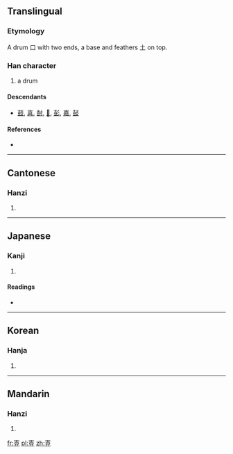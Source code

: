 ==Translingual==

===Etymology===
A drum 口 with two ends, a base and feathers 土 on top.

===Han character===
{{Han char|rn=33|rad=士|as=06|sn=9|four=4010<sub>8</sub>|canj=土口廿 (GRT)|ids=⿱[[十]][[豆]], ⿻[[士]][[豆]]}}

# a drum

====Descendants====
* [[鼓]], [[喜]], [[尌]], [[𧒕]], [[彭]], [[嘉]], [[鼔]]

====References====
* {{Han ref|kx=0243.050|dkj=05649|dj=0483.110|hdz=10439.060|uh=58F4|ud=22772|bh=CE5F|bd=52831}}

----

==Cantonese==

===Hanzi===
{{yue-hanzi|jyut=|y=syu6}}

# {{defn|lang=yue|sort=士06}}

----

==Japanese==

===Kanji===
{{ja-kanji|grade=|rs=士06}}

# {{defn|lang=ja|sort=士06}}

====Readings====
* {{ja-readings|on=[[ちゅう]] (chū), [[しゅ]] (shu)|kun=[[たてる]] (tateru)}}

----

==Korean==

===Hanja===
{{ko-hanja|hangeul=주|eumhun=|rv=ju|mr=chu|y=cwu}}

# {{defn|lang=ko|sort=士06}}

----

==Mandarin==

===Hanzi===
{{cmn-hanzi|pin=[[zhǔ]] ([[zhu4]]),[[shǔ]] ([[shu4]])|wg=i<sup>4</sup>, chu<sup>4</sup>}}

# {{defn|lang=cmn|sort=士06}}

[[fr:壴]]
[[pl:壴]]
[[zh:壴]]